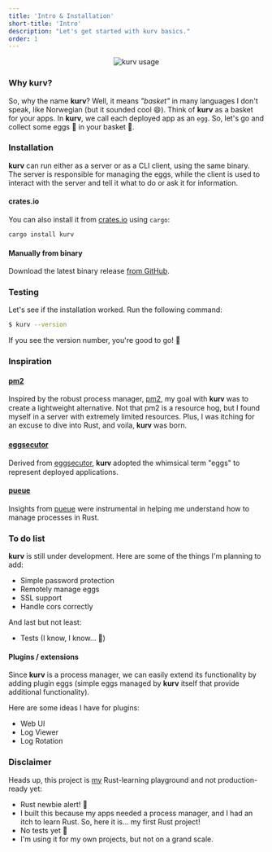 ```yaml
---
title: 'Intro & Installation'
short-title: 'Intro'
description: "Let's get started with kurv basics."
order: 1
---
```



<p align="center">
<img 
    class="rounded-lg"
    src="https://raw.githubusercontent.com/lucas-labs/kurv/master/.github/kurv.gif" alt="kurv usage"
/>
</p>

### Why <b class="font-serif">kurv</b>?

So, why the name <b className="font-serif">kurv</b>? Well, it means _"basket"_ in many languages I don't speak, like Norwegian (but it sounded cool 😄). Think of <b className="font-serif">kurv</b> as a basket for your apps. In <b className="font-serif">kurv</b>, we call each deployed app as an `egg`. So, let's go and collect some eggs 🥚 in your basket 🧺.

### Installation

<Alert type="note">
<b className="font-serif">kurv</b> can run either as a server or as a CLI client, using the same binary. 
The server is responsible for managing the eggs, while the client is used to interact with the server and tell it what to do or ask it for information.
</Alert>

#### crates.io

You can also install it from [crates.io](https://crates.io/crates/kurv) using `cargo`:

```bash
cargo install kurv
```

#### Manually from binary

Download the latest binary release [from GitHub](https://github.com/lucas-labs/kurv/releases). 

### Testing

Let's see if the installation worked. Run the following command:

```bash
$ kurv --version
```

If you see the version number, you're good to go! 🎉


### Inspiration

#### <a href="https://pm2.keymetrics.io/" target="_blank">pm2</a>
Inspired by the robust process manager, [pm2](https://pm2.keymetrics.io/), my goal with 𝐤𝐮𝐫𝐯 was to create a lightweight alternative. Not that pm2 is a resource hog, but I found myself in a server with extremely limited resources. Plus, I was itching for an excuse to dive into Rust, and voila, 𝐤𝐮𝐫𝐯 was born.

#### <a href="https://github.com/astherath/eggsecutor" target="_blank">eggsecutor</a>
Derived from [eggsecutor](https://github.com/astherath/eggsecutor), 𝐤𝐮𝐫𝐯 adopted the whimsical term "eggs" to represent deployed applications.

#### <a href="https://github.com/Nukesor/pueue" target="_blank">pueue</a>
Insights from [pueue](https://github.com/Nukesor/pueue) were instrumental in helping me understand how to manage processes in Rust.


### To do list

<b class="font-serif">kurv</b> is still under development. Here are some of the things I'm planning to add:

- Simple password protection
- Remotely manage eggs
- SSL support
- Handle cors correctly

And last but not least:

- Tests (I know, I know... 🤭)

#### Plugins / extensions

Since <b class="font-serif">kurv</b> is a process manager, we can easily extend its functionality by adding 
plugin eggs (simple eggs managed by <b class="font-serif">kurv</b> itself that provide additional functionality). 

Here are some ideas I have for plugins:

- Web UI
- Log Viewer 
- Log Rotation


### Disclaimer

<Alert type="warning">
Heads up, this project is <a href="https://github.com/lucas-labs" target="_blank">my</a> Rust-learning playground and not production-ready yet:

  - Rust newbie alert! 🚨
  - I built this because my apps needed a process manager, and I had an itch to learn Rust. So, here it is... my first Rust project!
  - No tests yet 🤭
  - I'm using it for my own projects, but not on a grand scale.
</Alert>